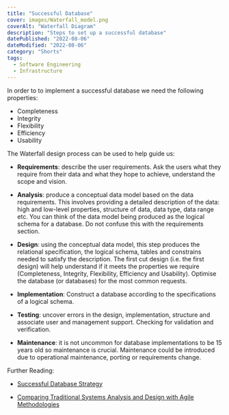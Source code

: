 ```yaml
---
title: "Successful Database"
cover: images/Waterfall_model.png
coverAlt: "Waterfall Diagram"
description: "Steps to set up a successful database"
datePublished: "2022-08-06"
dateModified: "2022-08-06"
category: "Shorts"
tags:
  - Software Engineering
  - Infrastructure
---
```



In order to to implement a successful database we need the following properties:
- Completeness
- Integrity
- Flexibility
- Efficiency 
- Usability


The Waterfall design process can be used to help guide us:

- **Requirements**: describe the user requirements. Ask the users what they require from their data and what they hope to achieve, understand the scope and vision.

- **Analysis**: produce a conceptual data model based on the data requirements. This involves providing a detailed description of the data: high and low-level properties, structure of data, data type, data range etc. You can think of the data model being produced as the logical schema for a database. Do not confuse this with the requirements section.

- **Design**: using the conceptual data model, this step produces the relational specification, the logical schema, tables and constrains needed to satisfy the description. The first cut design (i.e. the first design) will help understand if it meets the properties we require (Completeness, Integrity, Flexibility, Efficiency and Usability). Optimise the database (or databases) for the most common requests. 

- **Implementation**: Construct a database according to the specifications of a logical schema. 

- **Testing**: uncover errors in the design, implementation, structure and associate user and management support. Checking for validation and verification.

- **Maintenance**: it is not uncommon for database implementations to be 15 years old so maintenance is crucial. Maintenance could be introduced due to operational maintenance, porting or requirements change.

Further Reading:

- [Successful Database Strategy](https://dzone.com/articles/what-are-the-keys-to-a-successful-database-strateg)

- [Comparing Traditional Systems Analysis and Design with Agile Methodologies](https://www.umsl.edu/~hugheyd/is6840/waterfall.html)